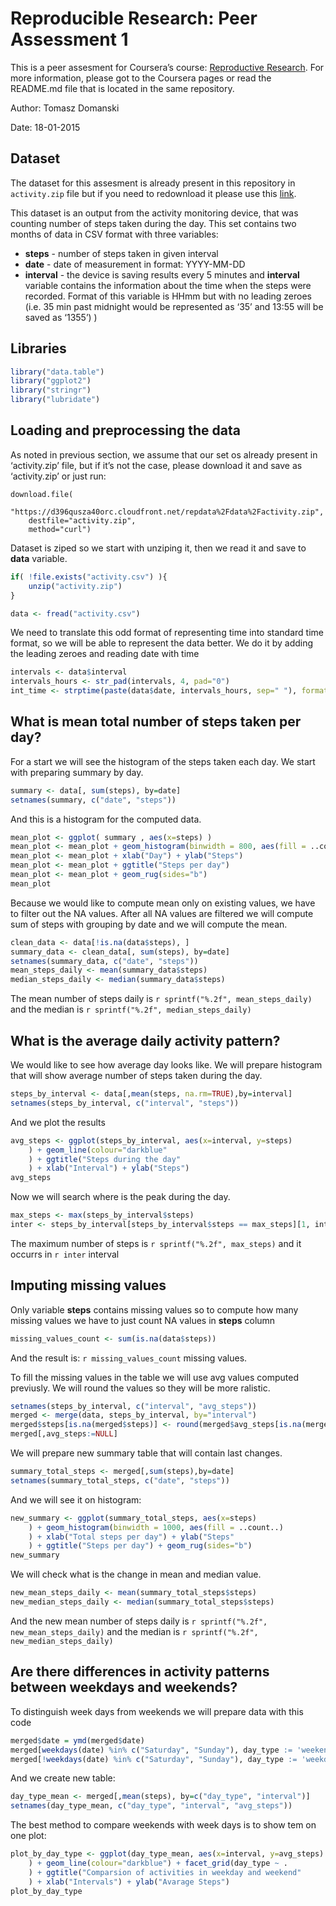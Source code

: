 # Reproducible Research: Peer Assessment 1

This is a peer assesment for Coursera's course: [Reproductive Research](https://class.coursera.org/repdata-010). For more information, please got to the Coursera pages
or read the README.md file that is located in the same repository.

Author: Tomasz Domanski

Date: 18-01-2015

## Dataset

The dataset for this assesment is already present in this repository in 
`activity.zip` file but if you need to redownload it please use this [link](
https://d396qusza40orc.cloudfront.net/repdata%2Fdata%2Factivity.zip).

This dataset is an output from the activity monitoring device, that was counting
number of steps taken during the day. This set contains two months of data in 
CSV format with three variables:

 * **steps** - number of steps taken in given interval
 * **date** - date of measurement in format: YYYY-MM-DD
 * **interval** - the device is saving results every 5 minutes and **interval**
 variable contains the information about the time when the steps were recorded.
 Format of this variable is HHmm but with no leading zeroes (i.e. 35 min past 
 midnight would be represented as '35' and 13:55 will be saved as '1355')
)

## Libraries
```r
library("data.table")
library("ggplot2")
library("stringr")
library("lubridate")
```

## Loading and preprocessing the data
As noted in previous section, we assume that our set os already present in 
'activity.zip' file, but if it's not the case, please download it and save
as 'activity.zip' or just run:

```
download.file(
    "https://d396qusza40orc.cloudfront.net/repdata%2Fdata%2Factivity.zip", 
    destfile="activity.zip",
    method="curl")
```

Dataset is ziped so we start with unziping it, then we read it and save to 
**data** variable.

```r
if( !file.exists("activity.csv") ){
    unzip("activity.zip")
}

data <- fread("activity.csv")
```

We need to translate this odd format of representing time into standard 
time format, so we will be able to represent the data better. We do it by
adding the leading zeroes and reading date with time

```r

intervals <- data$interval
intervals_hours <- str_pad(intervals, 4, pad="0")
int_time <- strptime(paste(data$date, intervals_hours, sep=" "), format="%Y-%m-%d %H%M")

```


## What is mean total number of steps taken per day?

For a start we will see the histogram of the steps taken each day.
We start with preparing summary by day.

```r
summary <- data[, sum(steps), by=date]
setnames(summary, c("date", "steps"))
```

And this is a histogram for the computed data.

```r
mean_plot <- ggplot( summary , aes(x=steps) ) 
mean_plot <- mean_plot + geom_histogram(binwidth = 800, aes(fill = ..count..))
mean_plot <- mean_plot + xlab("Day") + ylab("Steps")
mean_plot <- mean_plot + ggtitle("Steps per day")
mean_plot <- mean_plot + geom_rug(sides="b")
mean_plot
```

Because we would like to compute mean only on existing values, we have to filter
out the NA values. After all NA values are filtered we will compute sum
of steps with grouping by date and we will compute the mean.

```r
clean_data <- data[!is.na(data$steps), ]
summary_data <- clean_data[, sum(steps), by=date]
setnames(summary_data, c("date", "steps"))
mean_steps_daily <- mean(summary_data$steps)
median_steps_daily <- median(summary_data$steps)
```


The mean number of steps daily is `r sprintf("%.2f", mean_steps_daily)` and
the median is `r sprintf("%.2f", median_steps_daily)`

## What is the average daily activity pattern?
We would like to see how average day looks like. We will prepare histogram
that will show average number of steps taken during the day.

```r
steps_by_interval <- data[,mean(steps, na.rm=TRUE),by=interval]
setnames(steps_by_interval, c("interval", "steps"))
```

And we plot the results

```r
avg_steps <- ggplot(steps_by_interval, aes(x=interval, y=steps)
    ) + geom_line(colour="darkblue"
    ) + ggtitle("Steps during the day"
    ) + xlab("Interval") + ylab("Steps")
avg_steps
```

Now we will search where is the peak during the day.

```r
max_steps <- max(steps_by_interval$steps)
inter <- steps_by_interval[steps_by_interval$steps == max_steps][1, interval]
```

The maximum number of steps is `r sprintf("%.2f", max_steps)` and it occurrs
in `r inter` interval

## Imputing missing values

Only variable **steps** contains missing values so to compute how many missing
values we have to just count NA values in **steps** column

```r
missing_values_count <- sum(is.na(data$steps))
```
And the result is: `r missing_values_count` missing values.

To fill the missing values in the table we will use avg values computed previusly.
We will round the values so they will be more ralistic.

```r
setnames(steps_by_interval, c("interval", "avg_steps"))
merged <- merge(data, steps_by_interval, by="interval")
merged$steps[is.na(merged$steps)] <- round(merged$avg_steps[is.na(merged$steps)])
merged[,avg_steps:=NULL]
```

We will prepare new summary table that will contain last changes.

```r
summary_total_steps <- merged[,sum(steps),by=date]
setnames(summary_total_steps, c("date", "steps"))
```

And we will see it on histogram:

```r
new_summary <- ggplot(summary_total_steps, aes(x=steps) 
    ) + geom_histogram(binwidth = 1000, aes(fill = ..count..)
    ) + xlab("Total steps per day") + ylab("Steps"
    ) + ggtitle("Steps per day") + geom_rug(sides="b")
new_summary
```

We will check what is the change in mean and median value.

```r
new_mean_steps_daily <- mean(summary_total_steps$steps)
new_median_steps_daily <- median(summary_total_steps$steps)
```

And the new mean number of steps daily is `r sprintf("%.2f", new_mean_steps_daily)` and
the median is `r sprintf("%.2f", new_median_steps_daily)`

## Are there differences in activity patterns between weekdays and weekends?
To distinguish week days from weekends we will prepare data with this code

```r
merged$date = ymd(merged$date)
merged[weekdays(date) %in% c("Saturday", "Sunday"), day_type := 'weekend']
merged[!weekdays(date) %in% c("Saturday", "Sunday"), day_type := 'weekday']
```
And we create new table:

```r
day_type_mean <- merged[,mean(steps), by=c("day_type", "interval")]
setnames(day_type_mean, c("day_type", "interval", "avg_steps"))
```

The best method to compare weekends with week days is to show tem on one plot:

```r
plot_by_day_type <- ggplot(day_type_mean, aes(x=interval, y=avg_steps)
    ) + geom_line(colour="darkblue") + facet_grid(day_type ~ .
    ) + ggtitle("Comparsion of activities in weekday and weekend"
    ) + xlab("Intervals") + ylab("Avarage Steps")
plot_by_day_type
```



